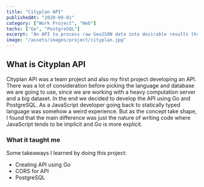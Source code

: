 ```yaml
---
title: "Cityplan API"
publishedAt: "2020-09-01"
category: ["Work Project", "Web"]
techs: ["Go", "PostgreSQL"]
excerpt: "An API to process raw GeoJSON data into desirable results through several endpoints."
image: "/assets/images/project/cityplan.jpg"
---
```


## What is Cityplan API

Cityplan API was a team project and also my first project developing an API.
There was a lot of consideration before picking the language and database we are going to use,
since we are working with a heavy computation server and a big dataset.
In the end we decided to develop the API using Go and PostgreSQL.
As a JavaScript developer going back to statically typed language was somehow a weird experience.
But as the concept take shape, I found that the main difference was just the nature of writing code where JavaScript tends to be implicit and Go is more explicit.

### What it taught me

Some takeaways I learned by doing this project:
- Creating API using Go
- CORS for API
- PostgreSQL